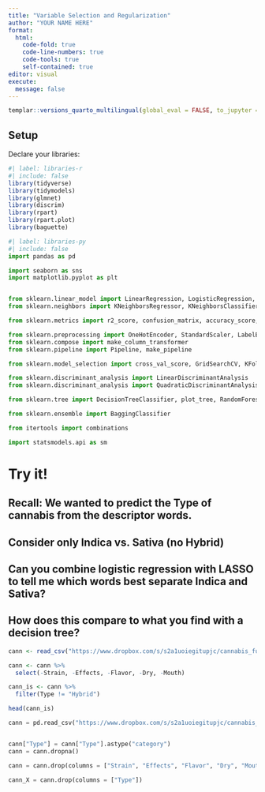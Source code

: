 ```yaml
---
title: "Variable Selection and Regularization"
author: "YOUR NAME HERE"
format: 
  html:
    code-fold: true
    code-line-numbers: true
    code-tools: true
    self-contained: true
editor: visual
execute:
  message: false
---
```


```r
templar::versions_quarto_multilingual(global_eval = FALSE, to_jupyter = TRUE, warn_edit = FALSE)
```

## Setup

Declare your libraries:

```r
#| label: libraries-r
#| include: false
library(tidyverse)
library(tidymodels)
library(glmnet)
library(discrim)
library(rpart)
library(rpart.plot)
library(baguette)
```

```python
#| label: libraries-py
#| include: false
import pandas as pd

import seaborn as sns
import matplotlib.pyplot as plt


from sklearn.linear_model import LinearRegression, LogisticRegression, Lasso, Ridge, ElasticNet
from sklearn.neighbors import KNeighborsRegressor, KNeighborsClassifier

from sklearn.metrics import r2_score, confusion_matrix, accuracy_score, precision_score, recall_score, roc_auc_score, make_scorer

from sklearn.preprocessing import OneHotEncoder, StandardScaler, LabelEncoder
from sklearn.compose import make_column_transformer
from sklearn.pipeline import Pipeline, make_pipeline

from sklearn.model_selection import cross_val_score, GridSearchCV, KFold

from sklearn.discriminant_analysis import LinearDiscriminantAnalysis
from sklearn.discriminant_analysis import QuadraticDiscriminantAnalysis

from sklearn.tree import DecisionTreeClassifier, plot_tree, RandomForestClassifier

from sklearn.ensemble import BaggingClassifier

from itertools import combinations

import statsmodels.api as sm

```

# **Try it!**

## **Recall: We wanted to predict the Type of cannabis from the descriptor words.**

## **Consider only Indica vs. Sativa (no Hybrid)**

## **Can you combine logistic regression with LASSO to tell me which words best separate Indica and Sativa?**

## **How does this compare to what you find with a decision tree?**

```r

cann <- read_csv("https://www.dropbox.com/s/s2a1uoiegitupjc/cannabis_full.csv?dl=1")

cann <- cann %>%
  select(-Strain, -Effects, -Flavor, -Dry, -Mouth)

cann_is <- cann %>%
  filter(Type != "Hybrid")

head(cann_is)
```

```python

cann = pd.read_csv("https://www.dropbox.com/s/s2a1uoiegitupjc/cannabis_full.csv?dl=1")


cann["Type"] = cann["Type"].astype("category")
cann = cann.dropna() 

cann = cann.drop(columns = ["Strain", "Effects", "Flavor", "Dry", "Mouth"])

cann_X = cann.drop(columns = ["Type"])

```
